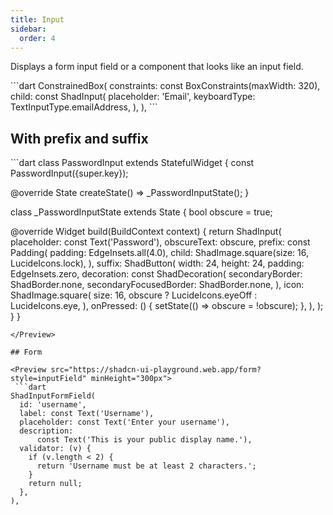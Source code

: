 ```yaml
---
title: Input
sidebar:
  order: 4
---
```



Displays a form input field or a component that looks like an input field.

<Preview src="https://shadcn-ui-playground.web.app/input?style=email">
 ```dart
ConstrainedBox(
  constraints: const BoxConstraints(maxWidth: 320),
  child: const ShadInput(
    placeholder: 'Email',
    keyboardType: TextInputType.emailAddress,
  ),
),
```
</Preview>

## With prefix and suffix

<Preview src="https://shadcn-ui-playground.web.app/input?style=password">
 ```dart
class PasswordInput extends StatefulWidget {
  const PasswordInput({super.key});

  @override
  State<PasswordInput> createState() => _PasswordInputState();
}

class _PasswordInputState extends State<PasswordInput> {
  bool obscure = true;

  @override
  Widget build(BuildContext context) {
    return ShadInput(
      placeholder: const Text('Password'),
      obscureText: obscure,
      prefix: const Padding(
        padding: EdgeInsets.all(4.0),
        child: ShadImage.square(size: 16, LucideIcons.lock),
      ),
      suffix: ShadButton(
        width: 24,
        height: 24,
        padding: EdgeInsets.zero,
        decoration: const ShadDecoration(
          secondaryBorder: ShadBorder.none,
          secondaryFocusedBorder: ShadBorder.none,
        ),
        icon: ShadImage.square(
          size: 16,
          obscure ? LucideIcons.eyeOff : LucideIcons.eye,
        ),
        onPressed: () {
          setState(() => obscure = !obscure);
        },
      ),
    );
  }
}
```
</Preview>

## Form

<Preview src="https://shadcn-ui-playground.web.app/form?style=inputField" minHeight="300px">
 ```dart
ShadInputFormField(
  id: 'username',
  label: const Text('Username'),
  placeholder: const Text('Enter your username'),
  description:
      const Text('This is your public display name.'),
  validator: (v) {
    if (v.length < 2) {
      return 'Username must be at least 2 characters.';
    }
    return null;
  },
),
```
</Preview>
